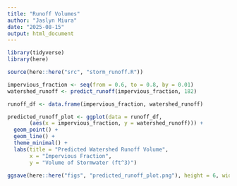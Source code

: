 ```yaml
---
title: "Runoff Volumes"
author: "Jaslyn Miura"
date: "2025-08-15"
output: html_document
---
```


```r

library(tidyverse)
library(here)

```

```r

source(here::here("src", "storm_runoff.R"))

```

```r

impervious_fraction <- seq(from = 0.6, to = 0.8, by = 0.01)
watershed_runoff <- predict_runoff(impervious_fraction, 182)

runoff_df <- data.frame(impervious_fraction, watershed_runoff)

```

```r

predicted_runoff_plot <- ggplot(data = runoff_df,
       (aes(x = impervious_fraction, y = watershed_runoff))) +
  geom_point() +
  geom_line() +
  theme_minimal() + 
  labs(title = "Predicted Watershed Runoff Volume",
       x = "Impervious Fraction",
       y = "Volume of Stormwater (ft^3)")

ggsave(here::here("figs", "predicted_runoff_plot.png"), height = 6, width = 7)

```

